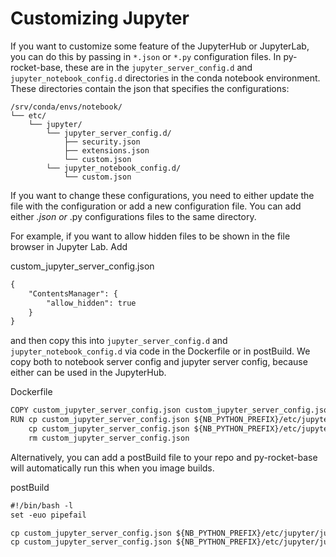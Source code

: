 # Customizing Jupyter

If you want to customize some feature of the JupyterHub or JupyterLab, you can do this by passing in `*.json` or `*.py` configuration files. 
In py-rocket-base, these are in the `jupyter_server_config.d` and `jupyter_notebook_config.d` directories in the conda notebook environment. These directories contain the json that specifies the configurations:

```
/srv/conda/envs/notebook/
└── etc/
    └── jupyter/
        └── jupyter_server_config.d/
            ├── security.json
            ├── extensions.json
            └── custom.json
        └── jupyter_notebook_config.d/
            └── custom.json
```

If you want to change these configurations, you need to either update the file with the configuration or add a new configuration file.
You can add either *.json or *.py configurations files to the same directory.

For example, if you want to allow hidden files to be shown in the file browser in Jupyter Lab. Add 

custom_jupyter_server_config.json
```markdown
{
    "ContentsManager": {
        "allow_hidden": true
    }
}
```

and then copy this into `jupyter_server_config.d` and `jupyter_notebook_config.d` via code in the Dockerfile or in postBuild. We copy both to notebook server config and jupyter server config, because either can be used in the JupyterHub.

Dockerfile
```markdown
COPY custom_jupyter_server_config.json custom_jupyter_server_config.json
RUN cp custom_jupyter_server_config.json ${NB_PYTHON_PREFIX}/etc/jupyter/jupyter_server_config.d/ && \
    cp custom_jupyter_server_config.json ${NB_PYTHON_PREFIX}/etc/jupyter/jupyter_notebook_config.d/ && \
    rm custom_jupyter_server_config.json
```

Alternatively, you can add a postBuild file to your repo and py-rocket-base will automatically run this when you image builds.

postBuild
```markdown
#!/bin/bash -l
set -euo pipefail

cp custom_jupyter_server_config.json ${NB_PYTHON_PREFIX}/etc/jupyter/jupyter_server_config.d/
cp custom_jupyter_server_config.json ${NB_PYTHON_PREFIX}/etc/jupyter/jupyter_notebook_config.d/
```



